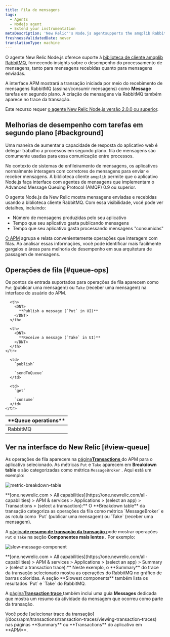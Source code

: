 ```yaml
---
title: Fila de mensagens
tags:
  - Agents
  - Nodejs agent
  - Extend your instrumentation
metaDescription: 'New Relic''s Node.js agentsupports the amqplib RabbitMQ client library, giving you insight into the performance of your message processing.'
freshnessValidatedDate: never
translationType: machine
---
```


O agente New Relic Node.js oferece suporte à [biblioteca de cliente amqplib RabbitMQ](https://www.npmjs.com/package/amqplib), fornecendo insights sobre o desempenho do processamento de mensagens, tanto para mensagens recebidas quanto para mensagens enviadas.

A interface APM mostrará a transação iniciada por meio do recebimento de mensagens RabbitMQ (assinar/consumir mensagens) como <DNT>**Message**</DNT> tarefas em segundo plano. A criação de mensagens via RabbitMQ também aparece no trace da transação.

Este recurso requer [o agente New Relic Node.js versão 2.0.0 ou superior](/docs/release-notes/agent-release-notes/nodejs-release-notes).

## Melhorias de desempenho com tarefas em segundo plano [#background]

Uma maneira de aumentar a capacidade de resposta do aplicativo web é delegar trabalho a processos em segundo plano. fila de mensagens são comumente usadas para essa comunicação entre processos.

No contexto de sistemas de enfileiramento de mensagens, os aplicativos normalmente interagem com corretores de mensagens para enviar e receber mensagens. A biblioteca cliente `amqplib` permite que o aplicativo Node.js faça interface com agentes de mensagens que implementam o Advanced Message Queuing Protocol (AMQP) 0.9 ou superior.

O agente Node.js da New Relic mostra mensagens enviadas e recebidas usando a biblioteca cliente RabbitMQ. Com essa visibilidade, você pode ver detalhes, incluindo:

* Número de mensagens produzidas pelo seu aplicativo
* Tempo que seu aplicativo gasta publicando mensagens
* Tempo que seu aplicativo gasta processando mensagens "consumidas"

[O APM](#view-queue) agrupa e relata convenientemente operações que interagem com filas. Ao analisar essas informações, você pode identificar mais facilmente gargalos e áreas para melhoria de desempenho em sua arquitetura de passagem de mensagens.

## Operações de fila [#queue-ops]

Os pontos de entrada suportados para operações de fila aparecem como `Put` (publicar uma mensagem) ou `Take` (receber uma mensagem) na interface do usuário do APM.

<table>
  <thead>
    <tr>
      <th width={200}>
        <DNT>
          **Queue operations**
        </DNT>
      </th>

      <th>
        <DNT>
          **Publish a message (`Put` in UI)**
        </DNT>
      </th>

      <th>
        <DNT>
          **Receive a message (`Take` in UI)**
        </DNT>
      </th>
    </tr>
  </thead>

  <tbody>
    <tr>
      <td>
        RabbitMQ
      </td>

      <td>
        `publish`

        `sendToQueue`
      </td>

      <td>
        `get`

        `consume`
      </td>
    </tr>
  </tbody>
</table>

## Ver na interface do New Relic [#view-queue]

As operações de fila aparecem na [página<DNT>**Transactions**</DNT> ](/docs/apm/applications-menu/monitoring/transactions-dashboard)do APM para o aplicativo selecionado. As métricas `Put` e `Take` aparecem em <DNT>**Breakdown table**</DNT> e são categorizadas como métrica `MessageBroker` . Aqui está um exemplo:

<img
  title="metric-breakdown-table"
  alt="metric-breakdown-table"
  src="/images/apm_screenshot-crop_messaging-breakdown-table.webp"
/>

<figcaption>
  <DNT>**[one.newrelic.com > All capabilities](https://one.newrelic.com/all-capabilities) > APM & services > Applications > (select an app) > Transactions > (select a transaction):**</DNT> O <DNT>**Breakdown table**</DNT> da transação categoriza as operações da fila como métrica `MessageBroker` e as rotula como `Put` (publicar uma mensagem) ou `Take` (receber uma mensagem).
</figcaption>

A [página**de resumo de transação da transação** ](/docs/apm/transactions/transaction-traces/transaction-traces-trace-details-page)pode mostrar operações `Put` e `Take` na seção **Componentes mais lentos** . Por exemplo:

<img
  title="slow-message-component"
  alt="slow-message-component"
  src="/images/apm_screenshot-crop_trx-slowest-components.webp"
/>

<figcaption>
  <DNT>**[one.newrelic.com > All capabilities](https://one.newrelic.com/all-capabilities) > APM & services > Applications > (select an app) > Summary > (select a transaction trace):**</DNT> Neste exemplo, o <DNT>**Summary**</DNT> do trace da transação selecionado mostra as operações do RabbitMQ no gráfico de barras coloridas. A seção <DNT>**Slowest components**</DNT> também lista os resultados `Put` e `Take` do RabbitMQ.
</figcaption>

A [página<DNT>**Transaction trace**</DNT> ](/docs/apm/transactions/transaction-traces/transaction-traces)também inclui uma guia <DNT>**Messages**</DNT> dedicada que mostra um resumo da atividade da mensagem que ocorreu como parte da transação.

<Callout variant="tip">
  Você pode [selecionar trace da transação](/docs/apm/transactions/transaction-traces/viewing-transaction-traces) nas páginas <DNT>**Summary**</DNT> ou <DNT>**Transactions**</DNT> do aplicativo em <DNT>**APM**</DNT>.
</Callout>
